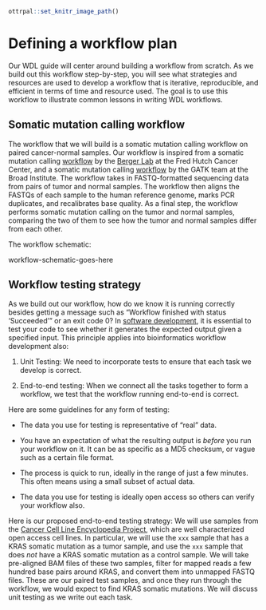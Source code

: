 ```r
ottrpal::set_knitr_image_path()
```

# Defining a workflow plan

Our WDL guide will center around building a workflow from scratch. As we build out this workflow step-by-step, you will see what strategies and resources are used to develop a workflow that is iterative, reproducible, and efficient in terms of time and resource used. The goal is to use this workflow to illustrate common lessons in writing WDL workflows.

## Somatic mutation calling workflow

The workflow that we will build is a somatic mutation calling workflow on paired cancer-normal samples. Our workflow is inspired from a somatic mutation calling [workflow](https://github.com/FredHutch/tg-wdl-LILAC-workflow/blob/master/GATK4.1.4.0/GATK4.1.4.0_manta.wdl) by the [Berger Lab](https://research.fredhutch.org/berger/en.html) at the Fred Hutch Cancer Center, and a somatic mutation calling [workflow](https://gatk.broadinstitute.org/hc/en-us/articles/360035894731-Somatic-short-variant-discovery-SNVs-Indels-) by the GATK team at the Broad Institute. The workflow takes in FASTQ-formatted sequencing data from pairs of tumor and normal samples. The workflow then aligns the FASTQs of each sample to the human reference genome, marks PCR duplicates, and recalibrates base quality. As a final step, the workflow performs somatic mutation calling on the tumor and normal samples, comparing the two of them to see how the tumor and normal samples differ from each other.

The workflow schematic:

workflow-schematic-goes-here

## Workflow testing strategy

As we build out our workflow, how do we know it is running correctly besides getting a message such as "Workflow finished with status 'Succeeded'" or an exit code 0? In [software development](https://www.atlassian.com/continuous-delivery/software-testing), it is essential to test your code to see whether it generates the expected output given a specified input. This principle applies into bioinformatics workflow development also:

1.  Unit Testing: We need to incorporate tests to ensure that each task we develop is correct.

2.  End-to-end testing: When we connect all the tasks together to form a workflow, we test that the workflow running end-to-end is correct.

Here are some guidelines for any form of testing:

-   The data you use for testing is representative of "real" data.

-   You have an expectation of what the resulting output is *before* you run your workflow on it. It can be as specific as a MD5 checksum, or vague such as a certain file format.

-   The process is quick to run, ideally in the range of just a few minutes. This often means using a small subset of actual data.

-   The data you use for testing is ideally open access so others can verify your workflow also.

Here is our proposed end-to-end testing strategy: We will use samples from the [Cancer Cell Line Encyclopedia Project](https://sites.broadinstitute.org/ccle/), which are well characterized open access cell lines. In particular, we will use the `xxx` sample that has a KRAS somatic mutation as a tumor sample, and use the `xxx` sample that does *not* have a KRAS somatic mutation as a control sample. We will take pre-aligned BAM files of these two samples, filter for mapped reads a few hundred base pairs around KRAS, and convert them into unmapped FASTQ files. These are our paired test samples, and once they run through the workflow, we would expect to find KRAS somatic mutations. We will discuss unit testing as we write out each task.

